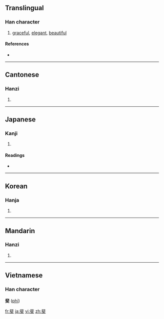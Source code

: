 ==Translingual==

===Han character===
{{Han char|rn=67|rad=文|as=08|sn=12|four=1140<sub>0</sub>|canj=中卜卜大 (LYYK)}}

# [[graceful]], [[elegant]], [[beautiful]]

====References====
* {{Han ref|kx=0477.100|dkj=13469|dj=0835.100|hdz=32170.160|uh=6590|ud=26000|bh=B4B4|bd=46260}}

----

==Cantonese==

===Hanzi===
{{yue-hanzi|jyut=|y=fei2}}

# {{defn|Cantonese}}

----

==Japanese==

===Kanji===
{{ja-kanji|grade=|rs=文08}}

# {{defn|Japanese}}

====Readings====
* {{ja-readings|on=[[ひ]] (hi)|kun=[[あや]] (aya)}}

----

==Korean==

===Hanja===
{{ko-hanja|hangeul=비|eumhun=|rv=bi|mr=pi|y=pi}}

# {{defn|Korean}}

----

==Mandarin==

===Hanzi===
{{cmn-hanzi|pin=[[fěi]] ([[fei3]])|wg=fei<sup>3</sup>}}

# {{defn|Mandarin}}

----

==Vietnamese==
===Han character===
'''斐''' ([[phỉ]])

[[fr:斐]]
[[ja:斐]]
[[vi:斐]]
[[zh:斐]]